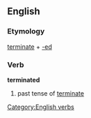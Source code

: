 ==English==
=== Etymology ===
[[terminate]] + [[-ed]]
===Verb===
[[Category:English verbs]]
'''terminated'''
# past tense of [[terminate]]